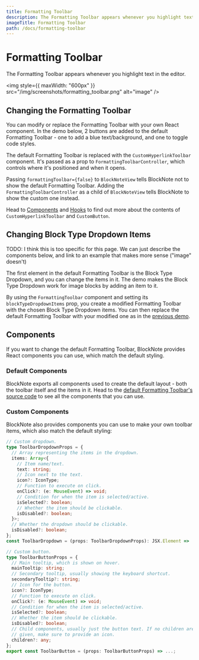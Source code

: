 ```yaml
---
title: Formatting Toolbar
description: The Formatting Toolbar appears whenever you highlight text in the editor.
imageTitle: Formatting Toolbar
path: /docs/formatting-toolbar
---
```



# Formatting Toolbar

The Formatting Toolbar appears whenever you highlight text in the editor.

<img
  style={{ maxWidth: "600px" }}
  src="/img/screenshots/formatting_toolbar.png"
  alt="image"
/>

## Changing the Formatting Toolbar

You can modify or replace the Formatting Toolbar with your own React component. In the demo below, 2 buttons are added to the default Formatting Toolbar - one to add a blue text/background, and one to toggle code styles.

<Example name="ui-components/formatting-toolbar-buttons" />

The default Formatting Toolbar is replaced with the `CustomHyperlinkToolbar` component. It's passed as a prop to `FormattingToolbarController`, which controls where it's positioned and when it opens.

Passing `formattingToolbar={false}` to `BlockNoteView` tells BlockNote not to show the default Formatting Toolbar. Adding the `FormattingToolbarController` as a child of `BlockNoteView` tells BlockNote to show the custom one instead.

Head to [Components](/docs/ui-components/formatting-toolbar#components) and [Hooks](TODO) to find out more about the contents of `CustomHyperlinkToolbar` and `CustomButton`.

## Changing Block Type Dropdown Items

TODO: I think this is too specific for this page. We can just describe the components below, and link to an example that makes more sense ("image" doesn't)

The first element in the default Formatting Toolbar is the Block Type Dropdown, and you can change the items in it. The demo makes the Block Type Dropdown work for image blocks by adding an item to it.

<Example name="ui-components/formatting-toolbar-block-type-items" />

By using the `FormattingToolbar` component and setting its `blockTypeDropdownItems` prop, you create a modified Formatting Toolbar with the chosen Block Type Dropdown items. You can then replace the default Formatting Toolbar with your modified one as in the [previous demo](/docs/ui-components/formatting-toolbar#changing-the-formatting-toolbar).

## Components

If you want to change the default Formatting Toolbar, BlockNote provides React components you can use, which match the default styling.

### Default Components

BlockNote exports all components used to create the default layout - both the toolbar itself and the items in it. Head to the [default Formatting Toolbar's source code](https://github.com/TypeCellOS/BlockNote/blob/main/packages/react/src/components/FormattingToolbar/mantine/FormattingToolbar.tsx) to see all the components that you can use.

### Custom Components

BlockNote also provides components you can use to make your own toolbar items, which also match the default styling:

```typescript
// Custom dropdown.
type ToolbarDropdownProps = {
  // Array representing the items in the dropdown.
  items: Array<{
    // Item name/text.
    text: string;
    // Icon next to the text.
    icon?: IconType;
    // Function to execute on click.
    onClick?: (e: MouseEvent) => void;
    // Condition for when the item is selected/active.
    isSelected?: boolean;
    // Whether the item should be clickable.
    isDisabled?: boolean;
  }>;
  // Whether the dropdown should be clickable.
  isDisabled?: boolean;
};
const ToolbarDropdown = (props: ToolbarDropdownProps): JSX.Element => ...;

// Custom button.
type ToolbarButtonProps = {
  // Main tooltip, which is shown on hover.
  mainTooltip: string;
  // Secondary tooltip, usually showing the keyboard shortcut.
  secondaryTooltip?: string;
  // Icon for the button.
  icon?: IconType;
  // Function to execute on click.
  onClick?: (e: MouseEvent) => void;
  // Condition for when the item is selected/active.
  isSelected?: boolean;
  // Whether the item should be clickable.
  isDisabled?: boolean;
  // Child components, usually just the button text. If no children are
  // given, make sure to provide an icon.
  children?: any;
};
export const ToolbarButton = (props: ToolbarButtonProps) => ...;
```
